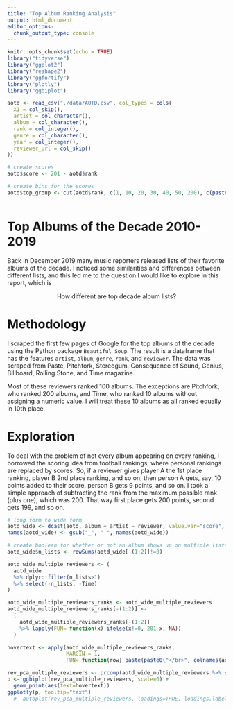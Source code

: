 ```yaml
---
title: "Top Album Ranking Analysis"
output: html_document
editor_options: 
  chunk_output_type: console
---
```


```r
knitr::opts_chunk$set(echo = TRUE)
library("tidyverse")
library("ggplot2")
library("reshape2")
library("ggfortify")
library("plotly")
library("ggbiplot")

aotd <- read_csv("./data/AOTD.csv", col_types = cols(
  X1 = col_skip(),
  artist = col_character(),
  album = col_character(),
  rank = col_integer(),
  genre = col_character(),
  year = col_integer(),
  reviewer_url = col_skip()
))
```

```r

# create scores
aotd$score <- 201 - aotd$rank

# create bins for the scores
aotd$top_group <- cut(aotd$rank, c(1, 10, 20, 30, 40, 50, 200), c(paste("Top", c(10, 20, 30, 40, 50)), "> 50"))



```

# Top Albums of the Decade 2010-2019

Back in December 2019 many music reporters released lists of their favorite albums of the decade.
I noticed some similarities and differences between different lists, and this led me to the
question I would like to explore in this report, which is 

<p style="text-align: center;"> How different are top decade album lists? </p>

# Methodology

I scraped the first few pages of Google for the top albums of the decade using the
Python package `Beautiful Soup`. The result is a dataframe that has the features 
`artist`, `album`, `genre`, `rank`, and `reviewer`. The data was scraped from 
Paste, Pitchfork, Stereogum, Consequence of Sound, Genius, Billboard, Rolling Stone,
and Time magazine.

Most of these reviewers ranked 100 albums. The exceptions are Pitchfork, who ranked 200 albums, and
Time, who ranked 10 albums without assigning a numeric value. I will treat these 10 albums
as all ranked equally in 10th place.



# Exploration

To deal with the problem of not every album appearing on every ranking, I borrowed
the scoring idea from football rankings, where personal rankings are replaced
by scores. So, if a reviewer gives player A the 1st place ranking, player B 2nd place ranking, and so on, then person A gets, say, 10 points added to their score, person B gets 9 points, and so on. 
I took a simple approach of subtracting the rank from the maximum possible rank (plus one), which was 200. That way first place gets 200 points, second gets 199, and so on. 


```r

# long form to wide form
aotd_wide <- dcast(aotd, album + artist ~ reviewer, value.var="score", fill=0)
names(aotd_wide) <- gsub("_", " ", names(aotd_wide))

# create boolean for whether or not an album shows up on multiple lists
aotd_wide$n_lists <- rowSums(aotd_wide[-(1:2)]!=0)

aotd_wide_multiple_reviewers <- (
  aotd_wide 
  %>% dplyr::filter(n_lists>1)
  %>% select(-n_lists, -Time)
)

aotd_wide_multiple_reviewers_ranks <- aotd_wide_multiple_reviewers
aotd_wide_multiple_reviewers_ranks[-(1:2)] <-
  (
    aotd_wide_multiple_reviewers_ranks[-(1:2)]
    %>% lapply(FUN= function(x) ifelse(x!=0, 201-x, NA))
  )

hovertext <- apply(aotd_wide_multiple_reviewers_ranks,
                   MARGIN = 1,
                   FUN= function(row) paste(paste0("</br>", colnames(aotd_wide_multiple_reviewers_ranks)), row, sep=": ", collapse = " ") )

rev_pca_multiple_reviewers <- prcomp(aotd_wide_multiple_reviewers %>% select(-album, -artist), scale=TRUE )
p <- ggbiplot(rev_pca_multiple_reviewers, scale=0) + 
  geom_point(aes(text=hovertext))
ggplotly(p, tooltip="text")
  #  autoplot(rev_pca_multiple_reviewers, loadings=TRUE, loadings.label=TRUE) +
```










